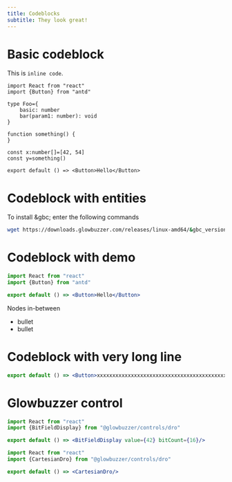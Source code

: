 ```yaml
---
title: Codeblocks
subtitle: They look great!
---
```


# Basic codeblock

This is `inline code`.

```tsx
import React from "react"
import {Button} from "antd"

type Foo={
    basic: number
    bar(param1: number): void
}

function something() {
}

const x:number[]=[42, 54]
const y=something()

export default () => <Button>Hello</Button>
```

# Codeblock with entities

To install &gbc; enter the following commands
```sh
wget https://downloads.glowbuzzer.com/releases/linux-amd64/&gbc_version;/gbc.tgz
```

# Codeblock with demo
```jsx demo
import React from "react"
import {Button} from "antd"

export default () => <Button>Hello</Button>
```
Nodes in-between
- bullet
- bullet

# Codeblock with very long line

```jsx
export default () => <Button>xxxxxxxxxxxxxxxxxxxxxxxxxxxxxxxxxxxxxxxxxxxxxxxxxxxxxxxxxxxxxxxxxxxxxxxxxxxxxxxxxxxxxxxxxxxxxxxxxxxxxxxxxxxxxxxxxxxxxxxxxxx</Button>
```

# Glowbuzzer control

```jsx demo
import React from "react"
import {BitFieldDisplay} from "@glowbuzzer/controls/dro"

export default () => <BitFieldDisplay value={42} bitCount={16}/>
```

```jsx demo
import React from "react"
import {CartesianDro} from "@glowbuzzer/controls/dro"

export default () => <CartesianDro/>
```

